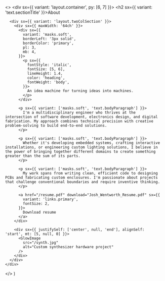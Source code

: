 
  <>
    <div sx={{ variant: 'layout.container', py: [6, 7] }}>
      <h2 sx={{ variant: 'text.sectionTitle' }}>About</h2>

      <div sx={{ variant: 'layout.twoColSection' }}>
        <div sx={{ maxWidth: '64ch' }}>
          <div sx={{
            variant: 'masks.soft',
            borderLeft: '3px solid',
            borderColor: 'primary',
            pl: 3,
            mb: 4,
          }}>
            <p sx={{
              fontStyle: 'italic',
              fontSize: [5, 6],
              lineHeight: 1.4,
              color: 'heading',
              fontWeight: 'body',
            }}>
              An idea machine for turning ideas into machines.
            </p>
          </div>

          <p sx={{ variant: ['masks.soft', 'text.bodyParagraph'] }}>
            I'm a multidisciplinary engineer who thrives at the intersection of software development, electronics design, and digital fabrication. My approach combines technical precision with creative problem-solving to build end-to-end solutions.
          </p>

          <p sx={{ variant: ['masks.soft', 'text.bodyParagraph'] }}>
            Whether it's developing embedded systems, crafting interactive installations, or engineering custom lighting solutions, I believe in the power of bringing together different domains to create something greater than the sum of its parts.
          </p>

          <p sx={{ variant: ['masks.soft', 'text.bodyParagraph'] }}>
            My work spans from writing clean, efficient code to designing PCBs and fabricating custom enclosures. I'm passionate about projects that challenge conventional boundaries and require inventive thinking.
          </p>

          <a href="/resume.pdf" download="Josh_Wentworth_Resume.pdf" sx={{
            variant: 'links.primary',
            fontSize: 2,
          }}>
            Download resume
          </a>
        </div>

        <div sx={{ justifySelf: ['center', null, 'end'], alignSelf: 'start', mt: [5, null, 0] }}>
          <GlowImage
            src="/synth.jpg"
            alt="Custom synthesizer hardware project"
          />
        </div>
      </div>
    </div>

  </>
)
